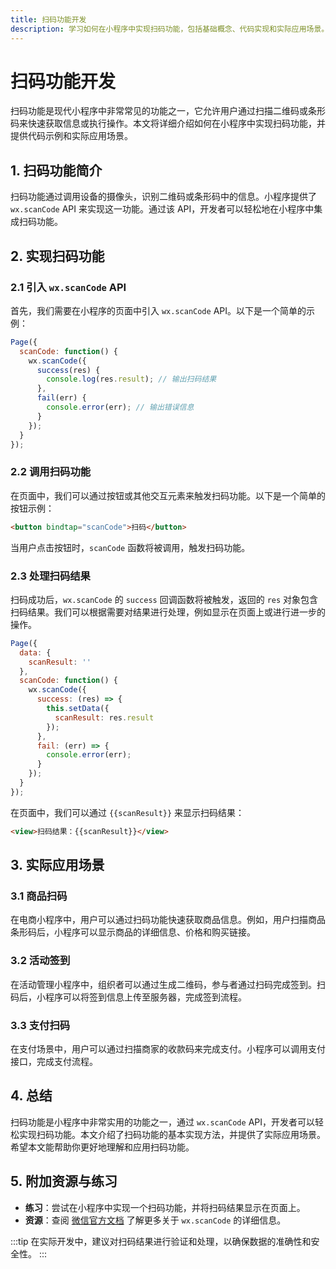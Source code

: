 ```yaml
---
title: 扫码功能开发
description: 学习如何在小程序中实现扫码功能，包括基础概念、代码实现和实际应用场景。
---
```


# 扫码功能开发

扫码功能是现代小程序中非常常见的功能之一，它允许用户通过扫描二维码或条形码来快速获取信息或执行操作。本文将详细介绍如何在小程序中实现扫码功能，并提供代码示例和实际应用场景。

## 1. 扫码功能简介

扫码功能通过调用设备的摄像头，识别二维码或条形码中的信息。小程序提供了 `wx.scanCode` API 来实现这一功能。通过该 API，开发者可以轻松地在小程序中集成扫码功能。

## 2. 实现扫码功能

### 2.1 引入 `wx.scanCode` API

首先，我们需要在小程序的页面中引入 `wx.scanCode` API。以下是一个简单的示例：

```javascript
Page({
  scanCode: function() {
    wx.scanCode({
      success(res) {
        console.log(res.result); // 输出扫码结果
      },
      fail(err) {
        console.error(err); // 输出错误信息
      }
    });
  }
});
```

### 2.2 调用扫码功能

在页面中，我们可以通过按钮或其他交互元素来触发扫码功能。以下是一个简单的按钮示例：

```html
<button bindtap="scanCode">扫码</button>
```

当用户点击按钮时，`scanCode` 函数将被调用，触发扫码功能。

### 2.3 处理扫码结果

扫码成功后，`wx.scanCode` 的 `success` 回调函数将被触发，返回的 `res` 对象包含扫码结果。我们可以根据需要对结果进行处理，例如显示在页面上或进行进一步的操作。

```javascript
Page({
  data: {
    scanResult: ''
  },
  scanCode: function() {
    wx.scanCode({
      success: (res) => {
        this.setData({
          scanResult: res.result
        });
      },
      fail: (err) => {
        console.error(err);
      }
    });
  }
});
```

在页面中，我们可以通过 `{{scanResult}}` 来显示扫码结果：

```html
<view>扫码结果：{{scanResult}}</view>
```

## 3. 实际应用场景

### 3.1 商品扫码

在电商小程序中，用户可以通过扫码功能快速获取商品信息。例如，用户扫描商品条形码后，小程序可以显示商品的详细信息、价格和购买链接。

### 3.2 活动签到

在活动管理小程序中，组织者可以通过生成二维码，参与者通过扫码完成签到。扫码后，小程序可以将签到信息上传至服务器，完成签到流程。

### 3.3 支付扫码

在支付场景中，用户可以通过扫描商家的收款码来完成支付。小程序可以调用支付接口，完成支付流程。

## 4. 总结

扫码功能是小程序中非常实用的功能之一，通过 `wx.scanCode` API，开发者可以轻松实现扫码功能。本文介绍了扫码功能的基本实现方法，并提供了实际应用场景。希望本文能帮助你更好地理解和应用扫码功能。

## 5. 附加资源与练习

- **练习**：尝试在小程序中实现一个扫码功能，并将扫码结果显示在页面上。
- **资源**：查阅 [微信官方文档](https://developers.weixin.qq.com/miniprogram/dev/api/device/scan/wx.scanCode.html) 了解更多关于 `wx.scanCode` 的详细信息。

:::tip
在实际开发中，建议对扫码结果进行验证和处理，以确保数据的准确性和安全性。
:::